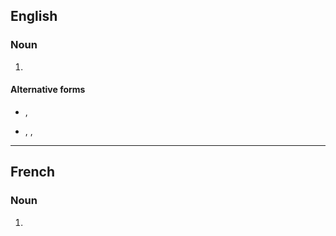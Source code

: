 ==English==

===Noun===
{{head|en|noun form}}

# {{plural of|en|gigot}}

====Alternative forms====
* {{l|en|giggets}}, {{l|en|giggots}} {{qualifier|obsolete}}
* {{l|en|jiggets}}, {{l|en|jiggots}}, {{l|en|jigots}} {{qualifier|archaic}}

----

==French==

===Noun===
{{head|fr|noun form|g=m}}

# {{plural of|fr|gigot}}